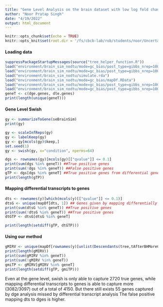 ```yaml
---
title: "Gene Level Analysis on the brain dataset with low log fold change"
author: "Noor Pratap Singh"
date: "4/19/2022"
output: html_document
---
```



```r
knitr::opts_chunk$set(echo = TRUE)
knitr::opts_knit$set(root.dir = '/fs/cbcb-lab/rob/students/noor/Uncertainity/treeTerminusScripts')
```


#### Loading data
```r
suppressPackageStartupMessages(source("tree_helper_function.R"))
load("environment/brain_sim_nodtu/mode=gc_bias/post_type=gibbs_nrep=100_tf=100/seBrainSim.RData")
load("environment/brain_sim_nodtu/mode=gc_bias/post_type=gibbs_nrep=100_tf=100/y.RData")
load("environment/brain_sim_nodtu/simulate.rda")
load("environment/brain_sim_nodtu/mode=gc_bias/mapDf.RData")
load("environment/brain_sim_nodtu/mode=gc_bias/post_type=gibbs_nrep=100_tf=100/tAfterBHMoreClimbMIRV.RData")
load("environment/brain_sim_nodtu/mode=gc_bias/post_type=gibbs_nrep=100_tf=100/tree.RData")
geneT <- c(dge.genes, dte.genes)
print(length(unique(geneT)))
```

#### Gene Level Swish
```r
gy <- summarizeToGene(seBrainSim)
print(gy)

gy <- scaleInfReps(gy)
gy <- labelKeep(gy)
gy <- gy[mcols(gy)$keep,]
set.seed(1)
gy <- swish(gy, x="condition", nperms=64)

dgs <- rownames(gy)[mcols(gy)[["qvalue"]] <= 0.1]
print(sum(dgs %in% geneT)) ##True positive genes 
print(sum(!dgs %in% geneT)) ##False positive genes 
gTP <- dgs[dgs %in% geneT] ##True positive genes from differential gene analysis
print(length(gTP))
```

#### Mapping differential transcripts to genes
```r
dts <- rownames(y)[which(mcols(y)[["qvalue"]] <= 0.1)]
dtsG <- unique(mapDf[dts, 1]) ## Genes given by mapping differentially expressed transcripts to gene
print(sum(dtsG %in% geneT)) ##True positive genes 
print(sum(!dtsG %in% geneT)) ##True positive genes
dtGTP <- dtsG[dtsG %in% geneT]

print(length(setdiff(gTP, dtGTP)))
```

#### Using our method
```r
gMIRV <- unique(mapDf[rownames(y)[unlist(Descendants(tree,tAfterBHMoreClimbMIRV[[3]][[3]]))],1])
print(length(gMIRV))
print(sum(gMIRV %in% geneT))
print(sum(!gMIRV %in% geneT))
gmiTP <- gMIRV[gMIRV %in% geneT]
print(length(setdiff(gTP, gmiTP)))
```
Even at the gene level, swish is only able to capture 2720 true genes, while mapping differential transcripts to genes is able to capture more (3082/3097) out of a total of 4150. But there still exists 55 genes captured by dge analysis missed by differential transcript analysis
The false positive mapping dts to dges is higher. 